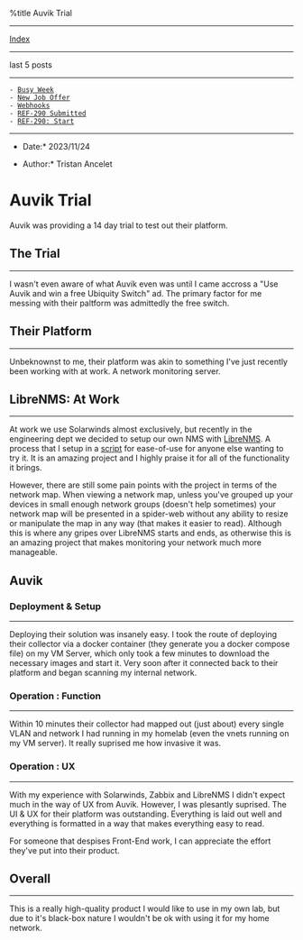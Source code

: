 %title Auvik Trial


---------------------------
[[index.wiki|Index]]
---------------------------

last 5 posts
---------------------------

 - [[1700345096-busy-week.wiki|Busy Week]]
 - [[1700104768-new-job-offer.wiki|New Job Offer]]
 - [[1699564352-webhooks.wiki|Webhooks]]
 - [[1699558725-ref-290-submitted.wiki|REF-290 Submitted]]
 - [[1699375988-ref-209-start.wiki|REF-290: Start]]

---------------------------
*Date:* 2023/11/24

*Author:* Tristan Ancelet

= Auvik Trial =
Auvik was providing a 14 day trial to test out their platform.

== The Trial ==
---------------
I wasn't even aware of what Auvik even was until I came accross a "Use Auvik and win a free Ubiquity Switch" ad. The primary factor for me messing with their paltform was admittedly the free switch. 

== Their Platform ==
-------------------
Unbeknownst to me, their platform was akin to something I've just recently been working with at work. A network monitoring server.


== LibreNMS: At Work ==
-------------
At work we use Solarwinds almost exclusively, but recently in the engineering dept we decided to setup our own NMS with [[https://www.librenms.org/|LibreNMS]]. A process that I setup in a [[https://git.arcanium.tech/tristan/myscripts/src/branch/master/install-librenms.sh|script]] for ease-of-use for anyone else wanting to try it. It is an amazing project and I highly praise it for all of the functionality it brings. 

However, there are still some pain points with the project in terms of the network map. When viewing a network map, unless you've grouped up your devices in small enough network groups (doesn't help sometimes) your network map will be presented in a spider-web without any ability to resize or manipulate the map in any way (that makes it easier to read). Although this is where any gripes over LibreNMS starts and ends, as otherwise this is an amazing project that makes monitoring your network much more manageable.

== Auvik ==
=== Deployment & Setup ===
--------------------------
Deploying their solution was insanely easy. I took the route of deploying their collector via a docker container (they generate you a docker compose file) on my VM Server, which only took a few minutes to download the necessary images and start it. Very soon after it connected back to their platform and began scanning my internal network.

=== Operation : Function ===
----------------------------
Within 10 minutes their collector had mapped out (just about) every single VLAN and network I had running in my homelab (even the vnets running on my VM server). It really suprised me how invasive it was. 

=== Operation : UX ===
----------------------
With my experience with Solarwinds, Zabbix and LibreNMS I didn't expect much in the way of UX from Auvik. However, I was plesantly suprised. The UI & UX for their platform was outstanding. Everything is laid out well and everything is formatted in a way that makes everything easy to read. 

For someone that despises Front-End work, I can appreciate the effort they've put into their product.

== Overall ==
-------------
This is a really high-quality product I would like to use in my own lab, but due to it's black-box nature I wouldn't be ok with using it for my home network.

